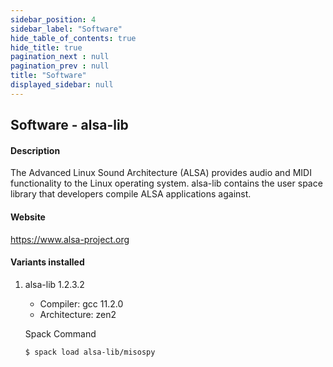 ```yaml
---
sidebar_position: 4
sidebar_label: "Software"
hide_table_of_contents: true
hide_title: true
pagination_next : null
pagination_prev : null
title: "Software"
displayed_sidebar: null
---
```


## Software - alsa-lib


#### Description
The Advanced Linux Sound Architecture (ALSA) provides audio and MIDI functionality to the Linux operating system. alsa-lib contains the user space library that developers compile ALSA applications against.

#### Website
https://www.alsa-project.org

#### Variants installed

1. alsa-lib 1.2.3.2

    - Compiler: gcc 11.2.0
    - Architecture: zen2

    Spack Command
    ```bash
    $ spack load alsa-lib/misospy
    ```
